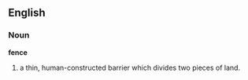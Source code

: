 == English ==

=== Noun ===
'''fence'''

#a thin, human-constructed barrier which divides two pieces of land.